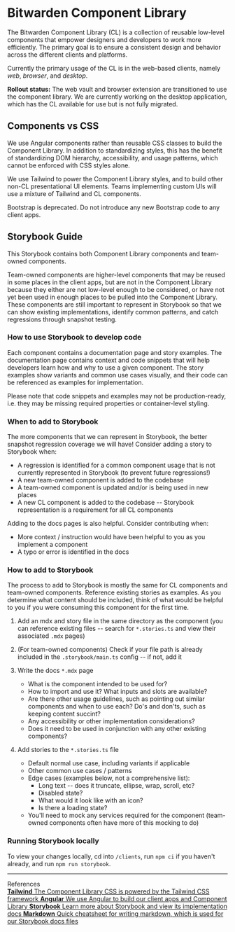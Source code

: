
<Meta title="Documentation/Introduction" />

<style>
  {`
  /* undo global app style for ol */
  ol {
    list-style: revert;
  }

  .subheading {
    --mediumdark: '#999999';
    font-weight: 900;
    font-size: 13px;
    color: #999;
    letter-spacing: 6px;
    line-height: 24px;
    text-transform: uppercase;
    margin-bottom: 12px;
    margin-top: 40px;
  }

  .link-list {
    display: grid;
    grid-template-columns: 1fr;
    grid-template-rows: 1fr;
    row-gap: 10px;
  }

  @media (min-width: 620px) {
    .link-list {
      row-gap: 20px;
      column-gap: 20px;
      grid-template-columns: 1fr 1fr;
    }
  }

  @media all and (-ms-high-contrast:none) {
  .link-list {
      display: -ms-grid;
      -ms-grid-columns: 1fr 1fr;
      -ms-grid-rows: 1fr 1fr;
    }
  }

  .link-item {
    display: block;
    padding: 20px 30px 20px 15px;
    border: 1px solid #00000010;
    border-radius: 5px;
    transition: background 150ms ease-out, border 150ms ease-out, transform 150ms ease-out;
    color: #333333;
    display: flex;
    align-items: flex-start;
  }

  .link-item:hover {
    border-color: #1EA7FD50;
    transform: translate3d(0, -3px, 0);
    box-shadow: rgba(0, 0, 0, 0.08) 0 3px 10px 0;
  }

  .link-item:active {
    border-color: #1EA7FD;
    transform: translate3d(0, 0, 0);
  }

  .link-item strong {
    font-weight: 700;
    display: block;
    margin-bottom: 2px;
  }

  .link-item img {
    height: 40px;
    width: 40px;
    margin-right: 15px;
    flex: none;
  }

  .link-item span {
    font-size: 14px;
    line-height: 20px;
  }
  `}
</style>

# Bitwarden Component Library

The Bitwarden Component Library (CL) is a collection of reusable low-level components that empower
designers and developers to work more efficiently. The primary goal is to ensure a consistent design
and behavior across the different clients and platforms.

Currently the primary usage of the CL is in the web-based clients, namely _web_, _browser_, and
_desktop_.

**Rollout status:** The web vault and browser extension are transitioned to use the component
library. We are currently working on the desktop application, which has the CL available for use but
is not fully migrated.

## Components vs CSS

We use Angular components rather than reusable CSS classes to build the Component Library. In
addition to standardizing styles, this has the benefit of standardizing DOM hierarchy,
accessibility, and usage patterns, which cannot be enforced with CSS styles alone.

We use Tailwind to power the Component Library styles, and to build other non-CL presentational UI
elements. Teams implementing custom UIs will use a mixture of Tailwind and CL components.

Bootstrap is deprecated. Do not introduce any new Bootstrap code to any client apps.

## Storybook Guide

This Storybook contains both Component Library components and team-owned components.

Team-owned components are higher-level components that may be reused in some places in the client
apps, but are not in the Component Library because they either are not low-level enough to be
considered, or have not yet been used in enough places to be pulled into the Component Library.
These components are still important to represent in Storybook so that we can show existing
implementations, identify common patterns, and catch regressions through snapshot testing.

### How to use Storybook to develop code

Each component contains a documentation page and story examples. The documentation page contains
context and code snippets that will help developers learn how and why to use a given component. The
story examples show variants and common use cases visually, and their code can be referenced as
examples for implementation.

Please note that code snippets and examples may not be production-ready, i.e. they may be missing
required properties or container-level styling.

### When to add to Storybook

The more components that we can represent in Storybook, the better snapshot regression coverage we
will have! Consider adding a story to Storybook when:

- A regression is identified for a common component usage that is not currently represented in
  Storybook (to prevent future regressions!)
- A new team-owned component is added to the codebase
- A team-owned component is updated and/or is being used in new places
- A new CL component is added to the codebase -- Storybook representation is a requirement for all
  CL components

Adding to the docs pages is also helpful. Consider contributing when:

- More context / instruction would have been helpful to you as you implement a component
- A typo or error is identified in the docs

### How to add to Storybook

The process to add to Storybook is mostly the same for CL components and team-owned components.
Reference existing stories as examples. As you determine what content should be included, think of
what would be helpful to you if you were consuming this component for the first time.

1. Add an mdx and story file in the same directory as the component (you can reference existing
   files -- search for `*.stories.ts` and view their associated `.mdx` pages)
2. (For team-owned components) Check if your file path is already included in the
   `.storybook/main.ts` config -- if not, add it
3. Write the docs `*.mdx` page
   - What is the component intended to be used for?
   - How to import and use it? What inputs and slots are available?
   - Are there other usage guidelines, such as pointing out similar components and when to use each?
     Do's and don'ts, such as keeping content succint?
   - Any accessibility or other implementation considerations?
   - Does it need to be used in conjunction with any other existing components?

4. Add stories to the `*.stories.ts` file
   - Default normal use case, including variants if applicable
   - Other common use cases / patterns
   - Edge cases (examples below, not a comprehensive list):
     - Long text -- does it truncate, ellipse, wrap, scroll, etc?
     - Disabled state?
     - What would it look like with an icon?
     - Is there a loading state?
   - You'll need to mock any services required for the component (team-owned components often have
     more of this mocking to do)

### Running Storybook locally

To view your changes locally, cd into `/clients`, run `npm ci` if you haven't already, and run
`npm run storybook`.

---

<div className="subheading">References</div>

<div className="link-list">
  <a className="link-item" href="https://tailwindcss.com/" target="_blank">
    <span>
      <strong>Tailwind</strong>
      The Component Library CSS is powered by the Tailwind CSS framework
    </span>
  </a>
  <a className="link-item" href="https://angular.dev/overview" target="_blank">
    <span>
      <strong>Angular</strong>
      We use Angular to build our client apps and Component Library
    </span>
  </a>
  <a className="link-item" href="https://storybook.js.org/docs" target="_blank">
    <span>
      <strong>Storybook</strong>
      Learn more about Storybook and view its implementation docs
    </span>
  </a>
  <a className="link-item" href="https://www.markdownguide.org/cheat-sheet/" target="_blank">
    <span>
      <strong>Markdown</strong>
      Quick cheatsheet for writing markdown, which is used for our Storybook docs files
    </span>
  </a>
</div>
